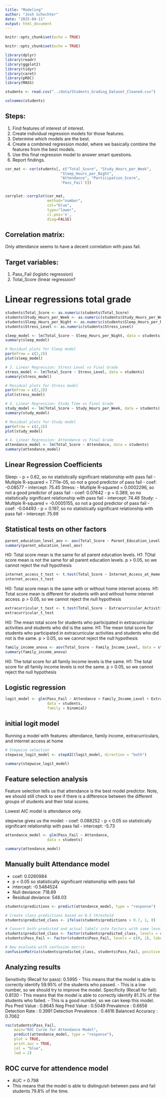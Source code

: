 ```yaml
---
title: "Modeling"
author: "Josh Schechter"
date: "2025-04-11"
output: html_document
---
```


```r
knitr::opts_chunk$set(echo = TRUE)
```

```r
knitr::opts_chunk$set(echo = TRUE)
```

```r
library(dplyr)
library(readr)
library(ggplot2)
library(tidyr)
library(caret)
library(pROC)
library(MASS)
```

```r
students <- read.csv("../data/Students_Grading_Dataset_Cleaned.csv")
```

```r
colnames(students)
```
## Steps:
1. Find features of interest of interest.
2. Create individual regression models for those features.
3. Determine which models are the best.
4. Create a combined regression model, where we basically combine the features from the best models.
5. Use this final regression model to answer smart questions.
6. Report findings.

```r
cor_mat <- cor(students[, c("Total_Score", "Study_Hours_per_Week", 
                         "Sleep_Hours_per_Night", 
                         "Attendance", "Participation_Score",
                         'Pass_Fail')])


corrplot::corrplot(cor_mat,
                   method="number",
                   col="blue",
                   type="lower",
                   cl.pos='n',
                   diag=FALSE)
```
## Correlation matrix:
Only attendance seems to have a decent correlation with pass fail.


## Target variables:
1. Pass_Fail (logistic regression)
2. Total_Score (linear regression?

# Linear regressions total grade
```r
students$Total_Score <- as.numeric(students$Total_Score)
students$Study_Hours_per_Week <- as.numeric(students$Study_Hours_per_Week)
students$Sleep_Hours_per_Night <- as.numeric(students$Sleep_Hours_per_Night)
students$Stress_Level <- as.numeric(students$Stress_Level)
```

```r
sleep_model <- lm(Total_Score ~ Sleep_Hours_per_Night, data = students)
summary(sleep_model)

# Residual plots for Sleep model
par(mfrow = c(2,2))
plot(sleep_model)

# 2. Linear Regression: Stress Level vs Final Grade
stress_model <- lm(Total_Score ~ Stress_Level, data = students)
summary(stress_model)

# Residual plots for Stress model
par(mfrow = c(2,2))
plot(stress_model)

# 3. Linear Regression: Study Time vs Final Grade
study_model <- lm(Total_Score ~ Study_Hours_per_Week, data = students)
summary(study_model)

# Residual plots for Study model
par(mfrow = c(2,2))
plot(study_model)

# 4. Linear Regression: Attendance vs Final Grade
attendance_model <- lm(Total_Score ~ Attendance, data = students)
summary(attendance_model)
```
## Linear Regression Coefficients
Sleep:
 - p = 0.62, so no statistically significant relationship with pass fail
 - Multiple R-squared = 7.711e-05, so not a good predictor of pass fail
 - coef: -0.08577
 - intercept: 75.45
Stress:
 - Multiple R-squared = 0.0002296, so not a good predictor of pass fail
 - coef: 0.07642
 - p = 0.389, so no statistically significant relationship with pass fail
 - intercept: 74.48
Study:
 - Multiple R-squared = -0.0005155, so not a good predictor of pass fail
 - coef: -0.04493
 - p = 0.197, so no statistically significant relationship with pass fail
 - intercept: 75.69



## Statistical tests on other factors
```r
parent_education_level_aov <- aov(Total_Score ~ Parent_Education_Level, data = students)
summary(parent_education_level_aov)
```
H0: Total score mean is the same for all parent education levels.
H1: TOtal score mean is not the same for all parent education levels.
p > 0.05, so we cannot reject the null hypothesis

```r
internet_access_t_test <- t.test(Total_Score ~ Internet_Access_at_Home, data = students)
internet_access_t_test
```

H0: Total score mean is the same with or without home internet access.
H1: Total score mean is different for students with and without home internet access.
p > 0.05, so we cannot reject the null hypothesis

```r
extracurricular_t_test <- t.test(Total_Score ~ Extracurricular_Activities, data = students)
extracurricular_t_test
```
H0: The mean total score for students who participated in extracurricular activities and students who did is the same.
H1: The mean total score for students who participated in extracurricular activities and students who did not is the same.
p > 0.05, so we cannot reject the null hypothesis

```r
family_income_anova <- aov(Total_Score ~ Family_Income_Level, data = students)
summary(family_income_anova)
```
H0: The total score for all family income levels is the same.
H1: The total score for all family income levels is not the same.
p > 0.05, so we cannot reject the null hypothesis





## Logistic regression
```r
logit_model <- glm(Pass_Fail ~ Attendance + Family_Income_Level + Extracurricular_Activities + Internet_Access_at_Home,
                   data = students,
                   family = binomial)
```

## initial logit model
Running a model with features: attendance, family income, extracurriculars, and internet access at home


```r
# Stepwise selection
stepwise_logit_model <- stepAIC(logit_model, direction = "both")

summary(stepwise_logit_model)
```
## Feature selection analysis
Feature selection tells us that attendance is the best model predictor. Note, we should still check to see if there is a difference between the different groups of students and their total scores.

Lowest AIC model is attendance only.

stepwise gives us the model:
 - coef: 0.088252
 - p < 0.05 so statistically significant relationship with pass fail
 - intercept: -5.73


```r
attendance_model <- glm(Pass_Fail ~ Attendance, 
                   data = students)
```


```r
summary(attendance_model)
```
## Manually built Attendance model
 - coef: 0.0260984
 - p < 0.05 so statistically significant relationship with pass fail
 - intercept: -0.5484524
 - Null deviance: 718.89
 - Residual deviance: 548.03

```r
students$predictions <- predict(attendance_model, type = "response")

# Create class predictions based on 0.5 threshold
students$predicted_class <- ifelse(students$predictions > 0.7, 1, 0)

# Convert both predicted and actual labels into factors with same levels
students$predicted_class <- factor(students$predicted_class, levels = c(0, 1), labels = c("Fail", "Pass"))
students$Pass_Fail <- factor(students$Pass_Fail, levels = c(0, 1), labels = c("Fail", "Pass"))
```

```r
# Now evaluate with confusion matrix
confusionMatrix(students$predicted_class, students$Pass_Fail, positive = "Pass")
```
## Analyzing results
Sensitivity (Recall for pass): 0.5995
 - This means that the model is able to correctly identify 59.95% of the students who passed.
 - This is a low number, so we should try to improve the model.
Specificity  (Recall for fail): 0.8130 
 - This means that the model is able to correctly identify 81.3% of the students who failed.
 - This is a good number, so we can keep this model.
Pos Pred Value  : 0.8645
Neg Pred Value : 0.5049
Prevalence : 0.6656
Detection Rate : 0.3991
Detection Prevalence : 0.4616
Balanced Accuracy : 0.7062



```r
roc(students$Pass_Fail,
    main="ROC Curve for Attendance Model",
    predict(attendance_model, type = "response"), 
    plot = TRUE, 
    print.auc = TRUE, 
    col = "blue", 
    lwd = 2)
```
## ROC curve for attendence model
 - AUC = 0.798
 - This means that the model is able to distinguish between pass and fail students 79.8% of the time.
 
 
 
 
 
